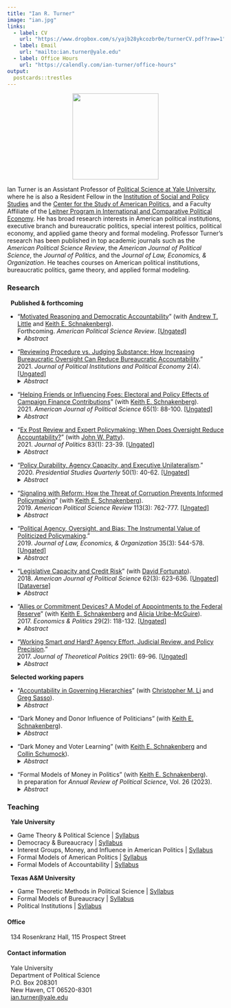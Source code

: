 ```yaml
---
title: "Ian R. Turner"
image: "ian.jpg"
links:
  - label: CV
    url: "https://www.dropbox.com/s/yajb28ykcozbr0e/turnerCV.pdf?raw=1"
  - label: Email
    url: "mailto:ian.turner@yale.edu"
  - label: Office Hours
    url: "https://calendly.com/ian-turner/office-hours"
output:
  postcards::trestles
---
```


<p align="center">
  <img width="200" src="yale4.png">
</p>

Ian Turner is an Assistant Professor of [Political Science at Yale University](http://politicalscience.yale.edu/ "Yale Political Science"){target="_blank"}, where he is also a Resident Fellow in the [Institution of Social and Policy Studies](http://isps.yale.edu/ "Yale ISPS"){target="_blank"} and the [Center for the Study of American Politics](http://csap.yale.edu/ "Yale CSAP"){target="_blank"}, and a Faculty Affiliate of the [Leitner Program in International and Comparative Political Economy](http://leitner.yale.edu/ "Leitner Program in Political Economy"){target="_blank"}. He has broad research interests in American political institutions, executive branch and bureaucratic politics, special interest politics, political economy, and applied game theory and formal modeling. Professor Turner's research has been published in top academic journals such as the *American Political Science Review*, the *American Journal of Political Science*, the *Journal of Politics*, and the *Journal of Law, Economics, & Organization*. He teaches courses on American political institutions, bureaucratic politics, game theory, and applied formal modeling.

### Research

&nbsp; **Published & forthcoming**

* "[Motivated Reasoning and Democratic Accountability](https://osf.io/preprints/socarxiv/esfy6/ "Motivated Reasoning and Democratic Accountability"){target="_blank"}" (with [Andrew T. Little](http://www.andrewtlittle.com/ "Andrew Little"){target="_blank"} and [Keith E. Schnakenberg](http://keith-schnakenberg.com/ "Keith Schnakenberg"){target="_blank"}). <br> Forthcoming. *American Political Science Review*. [[Ungated]](https://osf.io/preprints/socarxiv/esfy6/ "Motivated Reasoning and Democratic Accountability"){target="_blank"}
<details>
<summary>*Abstract*</summary>
Does motivated reasoning harm democratic accountability? Substantial evidence from political behavior research indicates that voters have "directional motives" beyond accuracy, which is often taken as evidence that they are ill-equipped to hold politicians accountable. We develop a model of electoral accountability with voters as motivated reasoners. Directional motives have two effects: (1) *divergence* -- voters with different preferences hold different beliefs, and (2) *desensitization* -- the relationship between incumbent performance and voter beliefs is weakened. While motivated reasoning does harm accountability, this is generally driven by desensitized voters rather than polarized partisans with politically motivated divergent beliefs. We also analyze the relationship between government performance and vote shares, showing that while motivated reasoning always weakens this relationship we cannot infer that accountability is also harmed. Finally, we show that our model can be mapped to standard models in which voters are fully Bayesian but have different preferences or information.

</details> 

* "[Reviewing Procedure vs. Judging Substance: How Increasing Bureaucratic Oversight Can Reduce Bureaucratic Accountability](https://osf.io/preprints/socarxiv/v6kzw/ "Reviewing Procedure vs. Judging Substance"){target="_blank"}." <br> 2021. *Journal of Political Institutions and Political Economy* 2(4). [[Ungated]](https://osf.io/preprints/socarxiv/v6kzw/ "Reviewing Procedure vs. Judging Substance"){target="_blank"}
<details>
<summary>*Abstract*</summary>
How does the scope of review affect bureaucratic policymaking? To explore this question, I consider a policymaking environment in which an expert agency develops policy that is upheld or overturned by an overseer who may have different policy goals. The agency can affect the quality of implementation through effort investments in addition to choosing the substantive content of policy. Under procedural review the overseer only reviews the agency’s effort, which allows the agency to fully utilize its expertise. Substantive review also tasks the overseer with judging agencies’ substantive policy choices, which can lead the agency to disregard its superior information and obfuscate to avoid reversal. Depending on the policy environment, this dynamic can either benefit or harm the overseer. In some cases the overseer can be made better off by having less transparent review institutions; that is, institutions that direct the overseer to only review procedure and preclude judging substance.

</details>

* "[Helping Friends or Influencing Foes: Electoral and Policy Effects of Campaign Finance Contributions](https://onlinelibrary.wiley.com/doi/full/10.1111/ajps.12534 "Helping Friends or Influencing Foes"){target="_blank"}" (with [Keith E. Schnakenberg](http://keith-schnakenberg.com/ "Keith Schnakenberg"){target="_blank"}). <br> 2021. *American Journal of Political Science* 65(1): 88-100. [[Ungated]](https://osf.io/preprints/socarxiv/nphgu/ "Helping Friends or Influencing Foes"){target="_blank"}
<details>
<summary>*Abstract*</summary>
Campaign finance contributions may influence policy by affecting elections or influencing the choices of politicians once in office. To study the trade-offs between these two paths to influence, we use a game in which contributions may affect electoral outcomes and signal policy-relevant information to politicians. In the model, an interest group and two politicians each possess private information correlated with a policy-relevant state of the world. The interest group may allocate its budget to either a candidate who shares its preferences or a moderate candidate whose preferences may diverge from the group's preferred policy. Contributions that increase the likelihood of the moderate being elected can signal good news about the interest group's preferred policy and influence the moderate's policy choice. However, when the electoral effect of contributions is too small to demand sufficiently high costs to deter imitation by groups with negative information, this informational effect breaks down.

</details>

* "[Ex Post Review and Expert Policymaking: When Does Oversight Reduce Accountability?](https://www.journals.uchicago.edu/doi/abs/10.1086/708913 "Ex Post Review and Expert Policymaking"){target="_blank"}" (with [John W. Patty](http://www.johnwpatty.net/ "John Patty"){target="_blank"}). <br> 2021. *Journal of Politics* 83(1): 23-39. [[Ungated]](https://osf.io/preprints/socarxiv/ugsqc/ "Ex Post Review and Expert Policymaking"){target="_blank"}
<details>
<summary>*Abstract*</summary>
Ex post review is a common feature of policymaking institutions. We consider a simple environment
in which an expert agent makes a policy recommendation, which can then be accepted
or rejected by a principal whose policy goals differ from those of the agent. The theory offers
testable predictions about policy recommendations and the principal’s acceptance or rejection
of these recommendations. The theory suggests that behavior and institutional design incentives
are sensitive to both actors’ preference alignment and the importance of and uncertainty inherent
to the policy area in multiple ways, some expected and some less obvious. We characterize the
types of situations in which ex post review creates incentives for the agent to make pathological
policy choices. In these situations, ex post review can reduce the accountability of the agent to
the wishes of the principal and ultimately create an incentive for the principal to forego review
entirely.

</details>

* "[Policy Durability, Agency Capacity, and Executive Unilateralism](https://onlinelibrary.wiley.com/doi/full/10.1111/psq.12633 "Durability, Capacity, Unilateralism"){target="_blank"}." <br> 2020. *Presidential Studies Quarterly* 50(1): 40-62. [[Ungated]](https://osf.io/preprints/socarxiv/stnzf/ "Durability, Capacity, Unilateralism"){target="_blank"}
<details>
<summary>*Abstract*</summary>
In this essay I argue that the need to motivate bureaucrats to invest in high quality policy implementation alters the appeal of executive unilateralism. If executive orders are less durable than legislation, then the bureaucracy will have weaker incentives to invest in policymaking. This affects presidents' willingness to compromise and work with Congress to pass legislation, rather than pursue unilateral action. Unilateralism becomes less attractive as bureaucratic capacity increases and as the relative durability of executive orders decreases. I formalize this logic in a simple formal model and discuss fruitful extensions for future work.

</details>

* "[Signaling with Reform: How the Threat of Corruption Prevents Informed Policymaking](https://www.cambridge.org/core/journals/american-political-science-review/article/signaling-with-reform-how-the-threat-of-corruption-prevents-informed-policymaking/DF50871EC917E7D2FE89EDCA3DFEF861 "Signaling with Reform"){target="_blank"}" (with [Keith E. Schnakenberg](http://keith-schnakenberg.com/ "Keith Schnakenberg"){target="_blank"}). <br> 2019. *American Political Science Review* 113(3): 762-777. [[Ungated]](https://osf.io/preprints/socarxiv/jkvz6/ "Signaling with Reform"){target="_blank"}
<details>
<summary>*Abstract*</summary>
Lobbying is a potential source of corruption but is also a valuable source of information for policymakers. We analyze a game-theoretic model that shows how the threat of corruption affects the incentives of non-corrupt politicians to enlist the help of lobbyists to make more informed decisions. Politicians face a dilemma because voters cannot always tell whether a politician allows access to lobbyists in order to solicit corruption or to seek information. Thus, a non-corrupt politician may deny access to lobbyists to signal that she is non-corrupt even though doing so impedes her ability to make good policy. This signaling may decrease the welfare of the voters depending on the value of the lost policy information relative to the value of screening out corrupt politicians.

</details>

* "[Political Agency, Oversight, and Bias: The Instrumental Value of Politicized Policymaking](https://academic.oup.com/jleo/advance-article/doi/10.1093/jleo/ewz011/5530862?guestAccessKey=fa2f5fb7-1c21-4493-9d56-c7f599608b33 "Political Agency, Oversight, and Bias"){target="_blank"}." <br> 2019. *Journal of Law, Economics, & Organization* 35(3): 544-578. [[Ungated]](https://osf.io/preprints/socarxiv/ebp5m/ "Political Agency, Oversight, and Bias"){target="_blank"}
<details>
<summary>*Abstract*</summary>
We develop a theory of policymaking between an agent and an overseer, with a principal whose welfare is affected by agent-overseer interactions. The agent can increase the quality of policy outcomes through costly capacity investments. Oversight and agent bias jointly determine optimal agent capacity investments. We show that when oversight improves agent investment incentives the principal always benefits from an agent with biases opposite the overseer. Competing agent-overseer biases translate into higher quality policy outcomes than the principal could induce were she monitoring the agent. Effective oversight is necessary for these incentive effects. The results imply that political principals ought to consider the nature of the broader policymaking environment when appointing agents to make policy on their behalf and when designing managerial strategies aimed at motivating agents.

</details>

* "[Legislative Capacity and Credit Risk](https://onlinelibrary.wiley.com/doi/abs/10.1111/ajps.12368 "Legislative Capacity and Credit Risk"){target="_blank"}" (with [David Fortunato](http://davidfortunato.com/ "David Fortunato"){target="_blank"}). <br> 2018. *American Journal of Political Science* 62(3): 623-636. [[Ungated]](https://osf.io/preprints/socarxiv/4cdu8/ "Legislative Capacity and Credit Risk"){target="_blank"}\
[[Dataverse]](https://dataverse.harvard.edu/dataset.xhtml?persistentId=doi:10.7910/DVN/WYA1S2){target="_blank"}
<details>
<summary>*Abstract*</summary>
Legislatures differ in their institutional capacity to draft and enact policy. While strong legislatures can increase the congruence of policy outcomes to the electorate's preferences, they can also inject uncertainty into markets with their ability to alter the political economic landscape. We argue that this uncertainty will manifest in a state's ability to borrow and hypothesize a negative relationship between legislative capacity and credit-worthiness. Using ratings of general obligation bonds issued by the American states over nearly two decades and data on the institutional capacity of state legislative assemblies, we find support for the claim that having a legislature that is better equipped to affect policy change increases credit risk evaluations. The results we present broaden our understanding of the importance of legislative institutions, the determinants of credit risk, and the economic implications of democratic responsiveness.

</details>

* "[Allies or Commitment Devices? A Model of Appointments to the Federal Reserve](http://onlinelibrary.wiley.com/doi/10.1111/ecpo.12089/full "Allies or Commitment Devices"){target="_blank"}" (with [Keith E. Schnakenberg](http://keith-schnakenberg.com/ "Keith Schnakenberg"){target="_blank"} and [Alicia Uribe-McGuire](http://aliciauribemcguire.com/ "Alicia Uribe-McGuire"){target="_blank"}). <br> 2017. *Economics & Politics* 29(2): 118-132. [[Ungated]](https://osf.io/preprints/socarxiv/b5zts "Allies or Commitment Devices"){target="_blank"}
<details>
<summary>*Abstract*</summary>
We present a model of executive-legislative bargaining over appointments to independent central banks in the face of an uncertain economy with strategic economic actors. The model highlights the contrast between two idealized views of Federal Reserve appointments. In one view, all politicians prefer to appoint conservatively biased central bankers to overcome credible commitment problems that arise in monetary policy. In the other, politicians prefer to appoint allies, and appointments are well described by the spatial model used to describe appointments to other agencies. Both ideals are limiting cases of our model, which depend on the level of economic uncertainty. When economic uncertainty is extremely low, politicians prefer very conservative appointments. When economic uncertainty increases, politicians' prefer central bank appointees closer to their own ideal points. In the typical case, the results are somewhere in between: equilibrium appointments move in the direction of politician's preferences but with a moderate conservative bias.

</details>

* "[Working Smart *and* Hard? Agency Effort, Judicial Review, and Policy Precision](http://journals.sagepub.com/doi/full/10.1177/0951629816630430 "Working Smart and Hard"){target="_blank"}." <br> 2017. *Journal of Theoretical Politics* 29(1): 69-96. [[Ungated]](https://www.dropbox.com/s/91m86f0qr4s4sb7/turner-jtp-smart-and-hard.pdf?raw=1 "Working Smart and Hard"){target="_blank"}
<details>
<summary>*Abstract*</summary>
The lion's share of policy in the United States is made by administrative agencies. Agencies not only make policy *choices*, they must also *implement* policy effectively. Oversight institutions play an integral role in the policymaking process by monitoring, through review of agency policy actions, both policymaking tasks. Through analysis of a formal model I develop a theory of policymaking between agencies and courts and show that review can impact agency effort choices even when bureaucratic subversion is not a concern. At times the court has no impact on this effort and the agency is unconstrained. However, when the agency's effort dictates whether or not the court defers to the agency's actions judicial review does affect effort decisions. In this setting, review can either strengthen or, counter-intuitively, weaken agency effort incentives. Implications for executive and congressional oversight are discussed in light of these results.

</details>

&nbsp; **Selected working papers**

* "[Accountability in Governing Hierarchies](https://osf.io/preprints/socarxiv/5gt8y/ "Governing Hierarchies"){target="_blank"}" (with [Christopher M. Li](https://sites.google.com/a/u.northwestern.edu/christopher-li/home-1 "Chris Li"){target="_blank"} and [Greg Sasso](https://gregsasso.me/ "Greg Sasso"){target="_blank"}).\
<details>
<summary>*Abstract*</summary>
Formal theories of accountability and bureaucratic politics often consider voter-politician interactions in isolation from politician-bureaucrat interactions. In this paper, we study a model of electoral accountability and policymaking with a hierarchy consisting of a voter, a politician, and a bureaucrat. The politician and bureaucrat both produce government output valued by the voter. The voter can then choose to reelect the politician, while the politician can expropriate some of the bureaucrat's output for his own ends. We show that when times are conducive to high quality governance -- budgets are large and players are farsighted -- incorporating the bureaucratic layer of the hierarchy makes for weaker accountability standards. However, when times are tough and budgets are small or players are myopic it is possible that voters may benefit from increasing their demands on elected officials. These accountability standards change even when reelection does not depend at all on the bureaucrat's output directly.

</details>

* "Dark Money and Donor Influence of Politicians" (with <a href="http://keith-schnakenberg.com/" target="_blank">Keith E. Schnakenberg</a>).\
<details>
<summary>*Abstract*</summary>
*Abstract coming soon.*

</details>

* "Dark Money and Voter Learning" (with [Keith E. Schnakenberg](http://keith-schnakenberg.com/ "Keith Schnakenberg"){target="_blank"} and [Collin Schumock](https://politicalscience.yale.edu/people/collin-schumock "Collin Schumock"){target="_blank"}).\
<details>
<summary>*Abstract*</summary>
We provide a model of dark money in elections. A donor with extreme preferences relative to the voter is privately informed about the policy preferences and valence of a candidate for office. Advertisements reveal hard information about valence and the voter can learn this information either through donor-funded advertisements or from neutral sources. Under mandatory transparency the voter is always informed of the source of a message. When the message is known to come from the donor the voter reflects on the donor's preferences and concludes that the candidate is more likely to be extreme since the donor contributed money to that candidate. In contrast, dark money allows the donor to transmit messages to the voter without revealing the source, leaving the voter uncertain about whether the signal came from the donor or from the neutral source. Thus, the reason for using dark money is to attempt to persuade the voter to support a candidate without causing the voter to believe that the candidate is likely to have extreme preferences. However, this effect can also be detrimental to the donor since the voter is also uncertain about the source of neutral signals and is therefore less likely to be persuaded by them.

</details>

* "Formal Models of Money in Politics" (with [Keith E. Schnakenberg](http://keith-schnakenberg.com/ "Keith Schnakenberg"){target="_blank"}).\
In preparation for *Annual Review of Political Science*, Vol. 26 (2023).\
<details>
<summary>*Abstract*</summary>
*Abstract coming soon.*

</details>

### Teaching

&nbsp; **Yale University**

* Game Theory & Political Science | [Syllabus](https://www.dropbox.com/s/xlohsydqjytp66u/ug-gt-2021.pdf?raw=1 "Game Theory"){target="_blank"}
* Democracy & Bureaucracy | [Syllabus](https://www.dropbox.com/s/k0qseoj08v6cmf9/bureaucracy-syllabus-spring21.pdf?raw=1 "Democracy & Bureaucracy"){target="_blank"}
* Interest Groups, Money, and Influence in American Politics | [Syllabus](https://www.dropbox.com/s/x2zi9jc5qckdzg6/money-politics-syllabus-fall2017.pdf?raw=1 "Money in Politics"){target="_blank"}
* Formal Models of American Politics | [Syllabus](https://www.dropbox.com/s/l7z04o7egew4slj/formal-american-2020.pdf?raw=1 "Formal Models of American Politics"){target="_blank"}
* Formal Models of Accountability | [Syllabus](https://www.dropbox.com/s/rewzke3re2twem8/accountability-representation-spring18-syl.pdf?raw=1 "Formal Models of Accountability"){target="_blank"}

&nbsp; **Texas A&M University**

* Game Theoretic Methods in Political Science | [Syllabus](https://www.dropbox.com/s/j4610u9jzxgfqou/POLS308-500-syllabus-final-2016.pdf?raw=1 "Game Theory, A&M"){target="_blank"}
* Formal Models of Bureaucracy | [Syllabus](https://www.dropbox.com/s/t2k7hj7e8msq1ls/formal-bureaucracy-grad.pdf?raw=1 "Formal Models of Bureaucracy"){target="_blank"}
* Political Institutions | [Syllabus](https://www.dropbox.com/s/u5n49zya5s5gpeh/Political-Institutions-Syllabus-Summer-2016.pdf?raw=1 "Political Institutions"){target="_blank"}

#### Office 

&nbsp; 134 Rosenkranz Hall, 115 Prospect Street

#### Contact information

&nbsp; Yale University\
&nbsp; Department of Political Science\
&nbsp; P.O. Box 208301\
&nbsp; New Haven, CT 06520-8301\
&nbsp; [ian.turner@yale.edu](mailto:ian.turner@yale.edu "Ian Turner Email")



